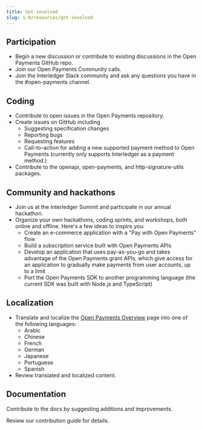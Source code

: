 ```yaml
---
title: Get involved
slug: 1.0/resources/get-involved
---
```



## Participation

- Begin a <LinkOut href="https://github.com/interledger/open-payments/discussions">new discussion or contribute to existing discussions</LinkOut> in the Open Payments GitHub repo.
- Join our <LinkOut href="https://calendar.google.com/calendar/event?action=TEMPLATE&tmeid=MDNjYTdhYmE5MTgwNGJhMmIxYmU0YWFkMzI2NTFmMjVfMjAyNDA1MDhUMTIwMDAwWiBjX2NqMDI3Z21oc3VqazkxZXZpMjRkOXB2bXQ0QGc&tmsrc=c_cj027gmhsujk91evi24d9pvmt4%40group.calendar.google.com&scp=ALL">Open Payments Community calls</LinkOut>.
- Join the <LinkOut href="https://communityinviter.com/apps/interledger/interledger-working-groups-slack">Interledger Slack community</LinkOut> and ask any questions you have in the #open-payments channel.

## Coding

- Contribute to open issues in the <LinkOut href="https://github.com/interledger/open-payments">Open Payments repository</LinkOut>.
- Create issues on GitHub including
  - Suggesting specification changes
  - Reporting bugs
  - Requesting features
  - Call-to-action for adding a new supported payment method to Open Payments (currently only supports Interledger as a payment method.)
- Contribute to the <LinkOut href="https://github.com/interledger/open-payments-node/tree/main/packages/openapi">openapi</LinkOut>, <LinkOut href="https://github.com/interledger/open-payments-node/tree/main/packages/open-payments">open-payments</LinkOut>, and <LinkOut href="https://github.com/interledger/open-payments-node/tree/main/packages/http-signature-utils">http-signature-utils</LinkOut> packages.

## Community and hackathons

- Join us at the <LinkOut href="https://interledger.org/summit">Interledger Summit</LinkOut> and participate in our annual hackathon.
- Organize your own hackathons, coding sprints, and workshops, both online and offline. Here's a few ideas to inspire you:
  - Create an e-commerce application with a "Pay with Open Payments" flow
  - Build a subscription service built with Open Payments APIs
  - Develop an application that uses pay-as-you-go and takes advantage of the Open Payments grant APIs, which give access for an application to gradually make payments from user accounts, up to a limit
  - Port the <LinkOut href="https://github.com/interledger/open-payments-node/tree/main/packages/open-payments">Open Payments SDK</LinkOut> to another programming language (the current SDK was built with Node.js and TypeScript)

## Localization

- Translate and localize the [Open Payments Overview](/1.0/overview/getting-started) page into one of the following languages:
  - Arabic
  - Chinese
  - French
  - German
  - Japanese
  - Portuguese
  - Spanish
- Review translated and localized content.

## Documentation

Contribute to the docs by suggesting additions and improvements.

Review our <LinkOut href="https://github.com/interledger/open-payments/blob/main/.github/contributing.md">contribution guide</LinkOut> for details.
